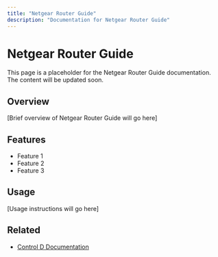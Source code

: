 ```yaml
---
title: "Netgear Router Guide"
description: "Documentation for Netgear Router Guide"
---
```


# Netgear Router Guide

This page is a placeholder for the Netgear Router Guide documentation. The content will be updated soon.

## Overview

[Brief overview of Netgear Router Guide will go here]

## Features

- Feature 1
- Feature 2
- Feature 3

## Usage

[Usage instructions will go here]

## Related

- [Control D Documentation](https://docs.controld.com/)
